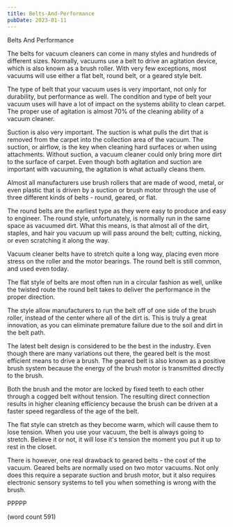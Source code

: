 ```yaml
---
title: Belts-And-Performance
pubDate: 2023-01-11
---
```


Belts And Performance

The belts for vacuum cleaners can come in many styles
and hundreds of different sizes.  Normally, vacuums
use a belt to drive an agitation device, which
is also known as a brush roller.  With very few
exceptions, most vacuums will use either a flat
belt, round belt, or a geared style belt.

The type of belt that your vacuum uses is very
important, not only for durability, but performance
as well.  The condition and type of belt your
vacuum uses will have a lot of impact on the systems
ability to clean carpet.  The proper use of
agitation is almost 70% of the cleaning ability of
a vacuum cleaner.  

Suction is also very important.  The suction is
what pulls the dirt that is removed from the carpet
into the collection area of the vacuum.  The 
suction, or airflow, is the key when cleaning
hard surfaces or when using attachments.  Without
suction, a vacuum cleaner could only bring more
dirt to the surface of carpet.  Even though both
agitation and suction are important with vacuuming,
the agitation is what actually cleans them.

Almost all manufacturers use brush rollers that
are made of wood, metal, or even plastic that
is driven by a suction or brush motor through
the use of three different kinds of belts - round,
geared, or flat.

The round belts are the earliest type as they 
were easy to produce and easy to engineer.  The
round style, unfortunately, is normally run in
the same space as vacuumed dirt.  What this means,
is that almost all of the dirt, staples, and
hair you vacuum up will pass around the belt; 
cutting, nicking, or even scratching it along the
way.

Vacuum cleaner belts have to stretch quite a long
way, placing even more stress on the roller and
the motor bearings.  The round belt is still
common, and used even today.

The flat style of belts are most often run in a
circular fashion as well, unlike the twisted
route the round belt takes to deliver the
performance in the proper direction.  

The style allow manufacturers to run the belt off
of one side of the brush roller, instead of the
center where all of the dirt is.  This is truly a
great innovation, as you can eliminate premature
failure due to the soil and dirt in the belt path.

The latest belt design is considered to be the
best in the industry.  Even though there are many
variations out there, the geared belt is the 
most efficient means to drive a brush.  The
geared belt is also known as a positive brush system
because the energy of the brush motor is 
transmitted directly to the brush.

Both the brush and the motor are locked by
fixed teeth to each other through a cogged belt
without tension.  The resulting direct connection
results in higher cleaning efficiency because 
the brush can be driven at a faster speed
regardless of the age of the belt.  

The flat style can stretch as they become warm,
which will cause them to lose tension.  When
you use your vacuum, the belt is always going to
stretch.  Believe it or not, it will lose it's
tension the moment you put it up to rest in the
closet.

There is however, one real drawback to geared
belts - the cost of the vacuum.  Geared belts
are normally used on two motor vacuums.  Not
only does this require a separate suction and
brush motor, but it also requires electronic
sensory systems to tell you when something is
wrong with the brush.

PPPPP

(word count 591)